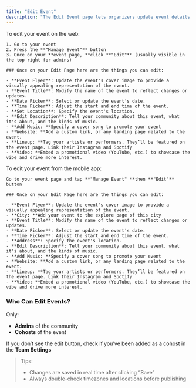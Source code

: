 ```yaml
---
title: "Edit Event"
description: "The Edit Event page lets organizers update event details to keep information accurate and up to date for attendees."
---
```


<Tabs>
  <Tab title="Web">
    To edit your event on the web:

    1. Go to your event
    2. Press the **"Manage Event"** button
    3. Once on your **event page, **click **"Edit"** (usually visible in the top right for admins)

    ### Once on your Edit Page here are the things you can edit:

    - **Event Flyer**: Update the event's cover image to provide a visually appealing representation of the event.
    - **Event Title**: Modify the name of the event to reflect changes or updates.
    - **Date Picker**: Select or update the event's date.
    - **Time Picker**: Adjust the start and end time of the event.
    - **Set Location**: Specify the event's location.  
    - **Edit Description**: Tell your community about this event, what it's about, and the kinds of music.
    - **Add Music: **Specify a cover song to promote your event
    - **Website: **Add a custom link, or any landing page related to the event.
    - **Lineup: **Tag your artists or performers. They’ll be featured on the event page. Link their Instagram and Spotify
    - **Video: **Embed a promotional video (YouTube, etc.) to showcase the vibe and drive more interest.
  </Tab>
  <Tab title="App">
    To edit your event from the mobile app:

    Go to your event page and tap **"Manage Event" **then **"Edit"** button

    ### Once on your Edit Page here are the things you can edit:

    - **Event Flyer**: Update the event's cover image to provide a visually appealing representation of the event.
    - **City: **Add your event to the explore page of this city
    - **Event Title**: Modify the name of the event to reflect changes or updates.
    - **Date Picker**: Select or update the event's date.
    - **Time Picker**: Adjust the start and end time of the event.
    - **Address**: Specify the event's location.  
    - **Edit Description**: Tell your community about this event, what it's about, and the kinds of music.
    - **Add Music: **Specify a cover song to promote your event
    - **Website: **Add a custom link, or any landing page related to the event.
    - **Lineup: **Tag your artists or performers. They’ll be featured on the event page. Link their Instagram and Spotify
    - **Video: **Embed a promotional video (YouTube, etc.) to showcase the vibe and drive more interest.
  </Tab>
</Tabs>

### Who Can Edit Events?

Only:

- **Admins** of the community
- **Cohosts** of the event

If you don’t see the edit button, check if you’ve been added as a cohost in the **Team Settings**

> Tips:
>
> - Changes are saved in real time after clicking “Save”
> - Always double-check timezones and locations before publishing